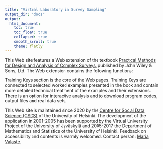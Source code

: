 ```yaml
---
title: "Virtual Laboratory in Survey Sampling"
output_dir: "docs"
output: 
  html_document:
    toc: true
    toc_float: true
    collapsed: true
    smooth_scroll: true
    theme: flatly
---
```



This Web site features a Web extension of the textbook [Practical Methods for Design and Analysis of Complex Surveys](https://www.wiley.com/en-us/Practical+Methods+for+Design+and+Analysis+of+Complex+Surveys%2C+2nd+Edition-p-9780470847695), published by John Wiley & Sons, Ltd. The Web extension contains the following functions:

Training Keys section is the core of the Web pages. Training Keys are connected to selected worked examples presented in the book and contain more detailed technical treatment of the examples and their extensions. There is an option for interactive analysis and to download program codes, output files and real data sets.

This Web site is maintained since 2020 by the [Centre for Social Data Science (CSDS)](https://www.helsinki.fi/en/faculty-of-social-sciences/centre-for-social-data-science-csds) of the University of Helsinki. The development of the application in 2001-2005 has been supported by the Virtual University Project of the University of Jyväskylä and 2005-2017 the Department of Mathematics and Statistics of the University of Helsinki. Feedback on accessibility and contents is warmly welcomed. Contact person: [Maria Valaste](https://www.helsinki.fi/en/people/people-finder/maria-valaste-9077557).